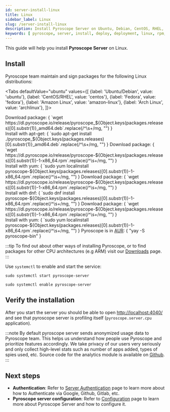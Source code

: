 ```yaml
---
id: server-install-linux
title: Linux
sidebar_label: Linux
slug: /server-install-linux
description: Install Pyroscope Server on Ubuntu, Debian, CentOS, RHEL, Fedora, Amazon Linux
keywords: [ pyroscope, server, install, deploy, deployment, linux, rpm, deb, package, ubuntu, debian, centos, rhel, fedora, amazon ]
---
```





This guide will help you install **Pyroscope Server** on <FontAwesomeIcon color="#0db7ed" icon={faLinux}/> Linux.

## Install

Pyroscope team maintain and sign packages for the following Linux distributions:

<Tabs
  defaultValue="ubuntu"
  values={[
    {label: 'Ubuntu/Debian', value: 'ubuntu'},
    {label: 'CentOS/RHEL', value: 'centos'},
    {label: 'Fedora', value: 'fedora'},
    {label: 'Amazon Linux', value: 'amazon-linux'},
    {label: 'Arch Linux', value: 'archlinux'},
  ]}>

  <TabItem value="ubuntu">
    Download package:
    <CodeBlock className="language-shell">
      {
        `wget https://dl.pyroscope.io/release/pyroscope_${Object.keys(packages.releases)[0].substr(1)}_amd64.deb`.replace(/^\s+/mg, "")
      }
    </CodeBlock>
    <br/>Install with apt-get:
    <CodeBlock className="language-shell">
      {
        `sudo apt-get install ./pyroscope_${Object.keys(packages.releases)[0].substr(1)}_amd64.deb`.replace(/^\s+/mg, "")
      }
    </CodeBlock>
  </TabItem>

  <TabItem value="centos">
    Download package:
    <CodeBlock className="language-shell">
      {
        `wget https://dl.pyroscope.io/release/pyroscope-${Object.keys(packages.releases)[0].substr(1)}-1-x86_64.rpm`.replace(/^\s+/mg, "")
      }
    </CodeBlock>
    <br/>Install with yum:
    <CodeBlock className="language-shell">
      {
        `sudo yum localinstall pyroscope-${Object.keys(packages.releases)[0].substr(1)}-1-x86_64.rpm`.replace(/^\s+/mg, "")
      }
    </CodeBlock>
  </TabItem>

  <TabItem value="fedora">
    Download package:
    <CodeBlock className="language-shell">
      {
        `wget https://dl.pyroscope.io/release/pyroscope-${Object.keys(packages.releases)[0].substr(1)}-1-x86_64.rpm`.replace(/^\s+/mg, "")
      }
    </CodeBlock>
    <br/>Install with dnf:
    <CodeBlock className="language-shell">
      {
        `sudo dnf install pyroscope-${Object.keys(packages.releases)[0].substr(1)}-1-x86_64.rpm`.replace(/^\s+/mg, "")
      }
    </CodeBlock>
  </TabItem>

  <TabItem value="amazon-linux">
    Download package:
    <CodeBlock className="language-shell">
      {
        `wget https://dl.pyroscope.io/release/pyroscope-${Object.keys(packages.releases)[0].substr(1)}-1-x86_64.rpm`.replace(/^\s+/mg, "")
      }
    </CodeBlock>
    <br/>Install with yum:
    <CodeBlock className="language-shell">
      {
        `sudo yum localinstall pyroscope-${Object.keys(packages.releases)[0].substr(1)}-1-x86_64.rpm`.replace(/^\s+/mg, "")
      }
    </CodeBlock>
  </TabItem>

  <TabItem value="archlinux">
    Pyroscope is in <a href="https://aur.archlinux.org/packages/pyroscope-bin/">AUR</a>:
    <CodeBlock className="language-shell">
      {
        "yay -S pyroscope-bin"
      }
    </CodeBlock>
  </TabItem>

</Tabs>

:::tip
To find out about other ways of installing Pyroscope, or to find packages for other CPU architectures (e.g ARM) visit our [Downloads](/downloads) page.
:::

Use `systemctl` to enable and start the service:
```shell
sudo systemctl start pyroscope-server
```
```shell
sudo systemctl enable pyroscope-server
```

## Verify the installation

After you start the server you should be able to open [http://localhost:4040/](http://localhost:4040/) and see that pyroscope server is profiling itself (`pyroscope.server.cpu` application).

:::note
By default pyroscope server sends anonymized usage data to Pyroscope team. This helps us understand how people use Pyroscope and prioritize features accordingly. We take privacy of our users very seriously and only collect high-level stats such as number of apps added, types of spies used, etc. Source code for the analytics module is available on [Github](https://github.com/pyroscope-io/pyroscope/blob/main/pkg/analytics/analytics.go).
:::

## Next steps
- **Authentication**: Refer to [Server Authentication](auth-google.mdx) page to learn more about how to Authenticate via Google, Github, Gitlab, etc.
- **Pyroscope server configuration**: Refer to [Configuration](/docs/server-configuration) page to learn more about Pyroscope Server and how to configure it.
